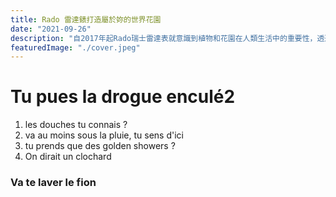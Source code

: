 ```yaml
---
title: Rado 雷達錶打造屬於妳的世界花園
date: "2021-09-26"
description: "自2017年起Rado瑞士雷達表就意識到植物和花園在人類生活中的重要性，透過與義大利花園組織Grandi Giardini Italiani合作，將雙方彼此對於設計理念和大自然相結合，希望為尊重自然和熱愛花園的人們提供靈感，試圖打造屬於每個人心中的秘密花園。"
featuredImage: "./cover.jpeg"
---
```


# Tu pues la drogue enculé2

1. les douches tu connais ?
2. va au moins sous la pluie, tu sens d'ici
3. tu prends que des golden showers ?
4. On dirait un clochard

### Va te laver le fion
